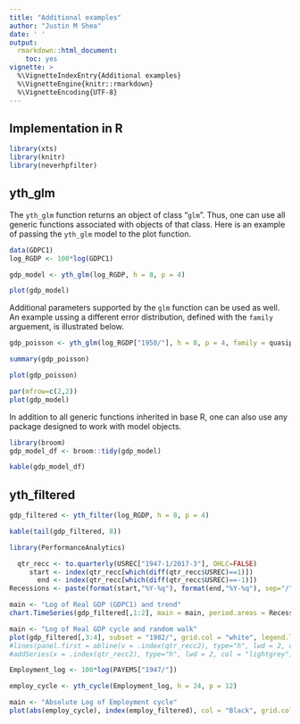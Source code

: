 ```yaml
---
title: "Additional examples"
author: "Justin M Shea"
date: ' '
output:
  rmarkdown::html_document:
    toc: yes
vignette: >
  %\VignetteIndexEntry{Additional examples}  
  %\VignetteEngine{knitr::rmarkdown}  
  %\VignetteEncoding{UTF-8}
---
```


## Implementation in R

```r
library(xts)
library(knitr)
library(neverhpfilter)
```


## yth_glm

The `yth_glm` function returns an object of class "`glm`". Thus, one can use all
generic functions associated with objects of that class. Here is an example of
passing the `yth_glm` model to the plot function.

```r
data(GDPC1)
log_RGDP <- 100*log(GDPC1)

gdp_model <- yth_glm(log_RGDP, h = 8, p = 4)

plot(gdp_model)
```

Additional parameters supported by the `glm` function can be used as well. An example ussing a different error distribution, defined with the `family` arguement, is illustrated below.

```r
gdp_poisson <- yth_glm(log_RGDP["1950/"], h = 8, p = 4, family = quasipoisson)

summary(gdp_poisson)

plot(gdp_poisson)
```

```r
par(mfrow=c(2,2))
plot(gdp_model)
```

In addition to all generic functions inherited in base R, one can also use any package 
designed to work with model objects.

```r
library(broom)
gdp_model_df <- broom::tidy(gdp_model)

kable(gdp_model_df)
```

## yth_filtered

```r
gdp_filtered <- yth_filter(log_RGDP, h = 8, p = 4)

kable(tail(gdp_filtered, 8))
```

```r
library(PerformanceAnalytics)

  qtr_recc <- to.quarterly(USREC["1947-1/2017-3"], OHLC=FALSE)
     start <- index(qtr_recc[which(diff(qtr_recc$USREC)==1)])
       end <- index(qtr_recc[which(diff(qtr_recc$USREC)==-1)])
Recessions <- paste(format(start,"%Y-%q"), format(end,"%Y-%q"), sep="/")

main <- "Log of Real GDP (GDPC1) and trend"
chart.TimeSeries(gdp_filtered[,1:2], main = main, period.areas = Recessions, period.color="lightgrey", lwd=2)
```

```r
main <- "Log of Real GDP cycle and random walk"
plot(gdp_filtered[,3:4], subset = "1982/", grid.col = "white", legend.loc = "topright", main = main)
#lines(panel.first = abline(v = .index(qtr_recc2), type="h", lwd = 2, col = "lightgrey"))
#addSeries(x = .index(qtr_recc2), type="h", lwd = 2, col = "lightgrey")

```


```r
Employment_log <- 100*log(PAYEMS["1947/"])

employ_cycle <- yth_cycle(Employment_log, h = 24, p = 12)

main <- "Absolute Log of Employment cycle"
plot(abs(employ_cycle), index(employ_filtered), col = "Black", grid.col = "white", main = main)
```


